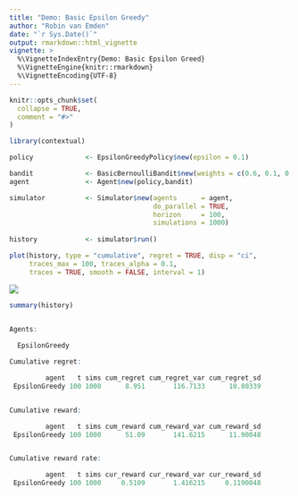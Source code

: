 ```yaml
---
title: "Demo: Basic Epsilon Greedy"
author: "Robin van Emden"
date: "`r Sys.Date()`"
output: rmarkdown::html_vignette
vignette: >
  %\VignetteIndexEntry{Demo: Basic Epsilon Greed}
  %\VignetteEngine{knitr::rmarkdown}
  %\VignetteEncoding{UTF-8}
---
```


```r
knitr::opts_chunk$set(
  collapse = TRUE,
  comment = "#>"
)
```

```r
library(contextual)

policy             <- EpsilonGreedyPolicy$new(epsilon = 0.1)

bandit             <- BasicBernoulliBandit$new(weights = c(0.6, 0.1, 0.1))
agent              <- Agent$new(policy,bandit)

simulator          <- Simulator$new(agents      = agent,
                                    do_parallel = TRUE,
                                    horizon     = 100,
                                    simulations = 1000)
                                    
history            <- simulator$run()

plot(history, type = "cumulative", regret = TRUE, disp = "ci",
     traces_max = 100, traces_alpha = 0.1,
     traces = TRUE, smooth = FALSE, interval = 1)
```

![](basic_epsilon_greedy.png)

```r
summary(history)
                                  
```

```r
Agents:

  EpsilonGreedy

Cumulative regret:

         agent   t sims cum_regret cum_regret_var cum_regret_sd
 EpsilonGreedy 100 1000      8.951       116.7133      10.80339


Cumulative reward:

         agent   t sims cum_reward cum_reward_var cum_reward_sd
 EpsilonGreedy 100 1000      51.09       141.6215      11.90048


Cumulative reward rate:

         agent   t sims cur_reward cur_reward_var cur_reward_sd
 EpsilonGreedy 100 1000     0.5109       1.416215     0.1190048
```

